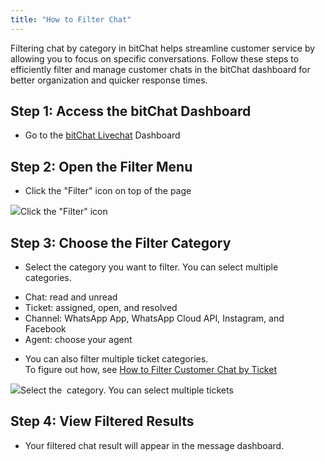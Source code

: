 ```yaml
---
title: "How to Filter Chat"
---
```


Filtering chat by category in bitChat helps streamline customer service by allowing you to focus on specific conversations. Follow these steps to efficiently filter and manage customer chats in the bitChat dashboard for better organization and quicker response times.

## **Step 1: Access the bitChat Dashboard**

* Go to the [bitChat Livechat](https://app.bitbybit.studio/bitchat/livechat) Dashboard

## **Step 2: Open the Filter Menu**

* Click the "Filter" icon on top of the page  


![](https://cdn.prod.website-files.com/659655f5b20d395a5c69efcf/66fe5c615d78b249df120fe8_AD_4nXcivDqTGaK6RWYucYm0bAgFfsjIrk-rPyriv9u6KyTvBvqeWKr81waxWz9Kj5LiRpLBI0YquswJtGQzh5zUY1yTmiVayB_2ZGLczjFoIqcCwg9DBzmbILBpodFcCFqEtJ9Vuq6PlYXna338S-j9exJVFudO.png)Click the "Filter" icon‍

## **Step 3: Choose the Filter Category**

* Select the category you want to filter. You can select multiple categories.  
- Chat: read and unread  
- Ticket: assigned, open, and resolved  
- Channel: WhatsApp App, WhatsApp Cloud API, Instagram, and Facebook  
- Agent: choose your agent
* You can also filter multiple ticket categories.  
To figure out how, see [How to Filter Customer Chat by Ticket](https://www.bitbybit.studio/knowledge-base/how-to-filter-customer-chat-by-ticket)  


![](https://cdn.prod.website-files.com/659655f5b20d395a5c69efcf/66fe5c608718e5c2f2aa4e20_AD_4nXfsq5iUdxjDkP8cD0yfO1L0_tendtltRdDV57-E9rAO05uIOQmHaIvgZYNTzAwgL3VUl-n41ywQqG_lporfOrc8stbpGUDiiTJDLfjy8zolq2-qHR_r0aCzq3pCyQ-rUjcpl64xtM_RFIExuQWQpeva7g-x.png)Select the  category. You can select multiple tickets‍

## **Step 4: View Filtered Results**

* Your filtered chat result will appear in the message dashboard.
